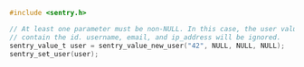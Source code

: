 ```c
#include <sentry.h>

// At least one parameter must be non-NULL. In this case, the user value will only 
// contain the id. username, email, and ip_address will be ignored.
sentry_value_t user = sentry_value_new_user("42", NULL, NULL, NULL);
sentry_set_user(user);
```

